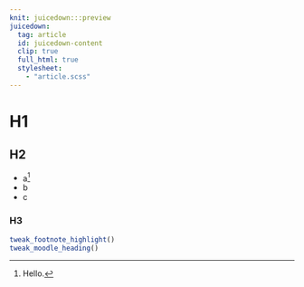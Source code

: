 ```yaml
---
knit: juicedown:::preview
juicedown:
  tag: article
  id: juicedown-content
  clip: true
  full_html: true
  stylesheet:
    - "article.scss"
---
```


# H1

## H2

* a[^1]
* b
* c

### H3


```r
tweak_footnote_highlight()
tweak_moodle_heading()
```

[^1]: Hello.
